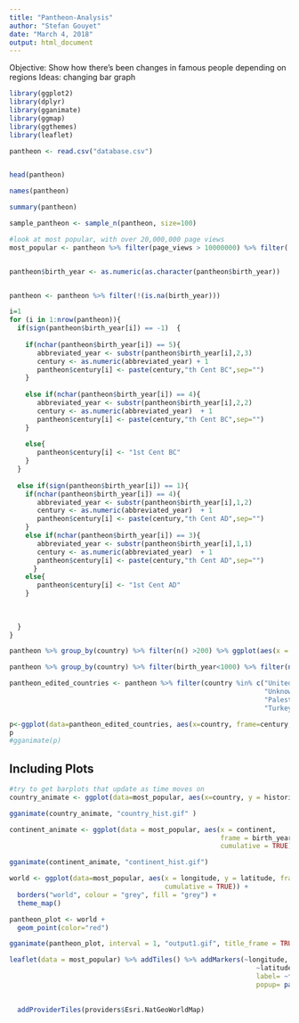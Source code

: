 ```yaml
---
title: "Pantheon-Analysis"
author: "Stefan Gouyet"
date: "March 4, 2018"
output: html_document
---
```


Objective: Show how there's been changes in famous people depending on regions
Ideas: changing bar graph 

```r
library(ggplot2)
library(dplyr)
library(gganimate)
library(ggmap)
library(ggthemes)
library(leaflet)

```

```r


pantheon <- read.csv("database.csv")


head(pantheon)

names(pantheon)

summary(pantheon)

sample_pantheon <- sample_n(pantheon, size=100)

#look at most popular, with over 20,000,000 page views
most_popular <- pantheon %>% filter(page_views > 10000000) %>% filter(!is.na(latitude))



```


```r
pantheon$birth_year <- as.numeric(as.character(pantheon$birth_year))


pantheon <- pantheon %>% filter(!(is.na(birth_year)))

i=1
for (i in 1:nrow(pantheon)){
  if(sign(pantheon$birth_year[i]) == -1)  {
    
    if(nchar(pantheon$birth_year[i]) == 5){
       abbreviated_year <- substr(pantheon$birth_year[i],2,3)
       century <- as.numeric(abbreviated_year) + 1
       pantheon$century[i] <- paste(century,"th Cent BC",sep="")
    }
    
    else if(nchar(pantheon$birth_year[i]) == 4){
       abbreviated_year <- substr(pantheon$birth_year[i],2,2)
       century <- as.numeric(abbreviated_year)  + 1
       pantheon$century[i] <- paste(century,"th Cent BC",sep="")
    }
    
    else{
       pantheon$century[i] <- "1st Cent BC"
    }
  }
  
  else if(sign(pantheon$birth_year[i]) == 1){
    if(nchar(pantheon$birth_year[i]) == 4){
       abbreviated_year <- substr(pantheon$birth_year[i],1,2)
       century <- as.numeric(abbreviated_year)  + 1
       pantheon$century[i] <- paste(century,"th Cent AD",sep="")
    }
    else if(nchar(pantheon$birth_year[i]) == 3){
       abbreviated_year <- substr(pantheon$birth_year[i],1,1)
       century <- as.numeric(abbreviated_year)  + 1
       pantheon$century[i] <- paste(century,"th Cent AD",sep="")
      }
    else{
       pantheon$century[i] <- "1st Cent AD"
    }
    
  
  
  }
}
```



```r

pantheon %>% group_by(country) %>% filter(n() >200) %>% ggplot(aes(x = country)) + geom_histogram(stat = "count")

pantheon %>% group_by(country) %>% filter(birth_year<1000) %>% filter(n() >10) %>% ggplot(aes(x = country)) + geom_histogram(stat = "count")

pantheon_edited_countries <- pantheon %>% filter(country %in% c("United States","United Kingdom", "Italy",
                                                                "Unknown","France","France","Egypt","Iran",
                                                                "Palestine","China","Israel","Germany","Greece",
                                                                "Turkey","Russia","Spain","Netherlands","India"))

p<-ggplot(data=pantheon_edited_countries, aes(x=country, frame=century,cumulative=TRUE)) + geom_histogram(position = "identity",stat="count",fill= "lightblue")
p
#gganimate(p)
```





## Including Plots
```r

#try to get barplots that update as time moves on
country_animate <- ggplot(data=most_popular, aes(x=country, y = historical_popularity_index, frame = birth_year, cumulative = TRUE)) + geom_bar(stat = "Identity", position = "identity")

gganimate(country_animate, "country_hist.gif" )
```


```r

continent_animate <- ggplot(data = most_popular, aes(x = continent,
                                                     frame = birth_year,
                                                     cumulative = TRUE)) + stat_count()

gganimate(continent_animate, "continent_hist.gif")

```

```r
world <- ggplot(data=most_popular, aes(x = longitude, y = latitude, frame = birth_year, 
                                       cumulative = TRUE)) +
  borders("world", colour = "grey", fill = "grey") +
  theme_map() 

pantheon_plot <- world +
  geom_point(color="red")

gganimate(pantheon_plot, interval = 1, "output1.gif", title_frame = TRUE)
```

```r

leaflet(data = most_popular) %>% addTiles() %>% addMarkers(~longitude,
                                                              ~latitude, 
                                                              label= ~full_name, 
                                                              popup= paste(most_popular$full_name,
                                                                           "<br>",
                                                                           most_popular$birth_year)) %>%
  addProviderTiles(providers$Esri.NatGeoWorldMap)


```


